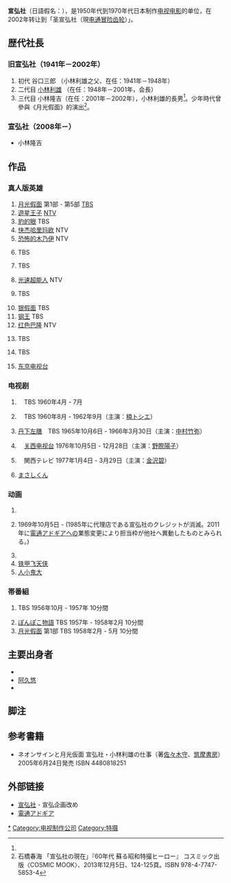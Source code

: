 {{multiple issues|
{{citation style|time=2014-11-30T05:33:11+00:00}}
{{Untranslated-jargon|time=2014-12-07}}
{{expand|time=2014-11-30T05:33:11+00:00}}

}}
'''宣弘社'''（日語假名：{{lang|ja|せんこうしゃ}}），是1950年代到1970年代日本制作[[电视电影|电视电影]]的单位，在2002年转让到「圣宣弘社（現[[电通冒险齿轮|电通冒险齿轮]]）」。

== 歴代社長 ==
=== 旧宣弘社（1941年－2002年） ===
# 初代 谷口三郎 （小林利雄之父、在任：1941年－1948年）
# 二代目 [[小林利雄|小林利雄]] （在任：1948年－2001年，会長）
# 三代目 小林隆吉（在任：2001年－2002年），小林利雄的長男<ref name = "60年代" />。少年時代曾參與《月光假面》的演出<ref name = "60年代">石橋春海 「宣弘社の現在」『60年代 蘇る昭和特撮ヒーロー』 コスミック出版〈COSMIC MOOK〉、2013年12月5日、124-125頁。ISBN 978-4-7747-5853-4</ref>。

=== 宣弘社（2008年－） ===
* 小林隆吉

== 作品 ==
===真人版英雄===
# [[月光假面|月光假面]] 第1部 - 第5部 [[TBS电视台|TBS]] {{lang|ja|タケダアワー}}
# [[遊星王子|遊星王子]] [[日本电视台|NTV]]
# [[豹的眼|豹的眼]] TBS {{lang|ja|タケダアワー}}
# [[快杰哈里玛欧|快杰哈里玛欧]] NTV 
# [[恐怖的木乃伊|恐怖的木乃伊]] NTV 
# {{tsl|ja|隠密剣士|}} TBS {{lang|ja|タケダアワー}}
# {{tsl|ja|隠密剣士||新・隠密剣士}} TBS {{lang|ja|タケダアワー}}
# [[光速超能人|光速超能人]] NTV 
# {{tsl|ja|ガッツジュン|}} TBS {{lang|ja|タケダアワー}}
# [[银假面|银假面]] TBS {{lang|ja|タケダアワー}}
# [[钢王|钢王]] TBS {{lang|ja|タケダアワー}}
# [[红色巴隆|红色巴隆]] NTV 
# {{tsl|ja|隠密剣士|}} TBS {{lang|ja|タケダアワー}}
# {{tsl|ja|隠密剣士||隠密剣士 突っ走れ!}} TBS {{lang|ja|タケダアワー}} 
# {{tsl|ja|闘え!ドラゴン|}} [[东京电视台|东京电视台]]　

===电视剧===
# {{tsl|ja|泣き笑いさくらんぼ劇団|}}　TBS {{lang|ja|タケダアワー}} 1960年4月 - 7月
# {{tsl|ja|夕やけ天使|}}　TBS {{lang|ja|タケダアワー}} 1960年8月 - 1962年9月（主演：[[楠トシエ|楠トシエ]]）
# [[丹下左膳|丹下左膳]]　TBS 1965年10月6日 - 1966年3月30日（主演：[[中村竹弥|中村竹弥]]）
# {{tsl|ja|コードナンバー108 7人のリブ|}}　[[关西电视台|关西电视台]] 1976年10月5日 - 12月28日（主演：[[野際陽子|野際陽子]]）
# {{tsl|ja|事件(秘)お料理法|}}　関西テレビ 1977年1月4日 - 3月29日（主演：[[金沢碧|金沢碧]]）
# [[まさしくん|まさしくん]]

===动画===
# {{tsl|ja|忍風カムイ外伝|}}
# {{tsl|ja|サザエさん (テレビアニメ)||サザエさん}} 1969年10月5日 - (1985年に代理店である宣弘社のクレジットが消滅。2011年に[[電通アドギア|電通アドギア]]への業態変更により担当枠が他社へ異動したものとみられる。) 
# {{tsl|ja|のらくろ|}}
# [[铁甲飞天侠|铁甲飞天侠]]
# [[人小鬼大|人小鬼大]]

=== 帯番組 ===
# {{tsl|ja|海螺小姐|}} TBS 1956年10月 - 1957年 10分間
# [[ぽんぽこ物語|ぽんぽこ物語]] TBS 1957年 - 1958年2月 10分間
# [[月光假面|月光假面]] 第1部 TBS 1958年2月 - 5月 10分間

==主要出身者==
*{{tsl|ja|伊上勝|}}
*[[阿久悠|阿久悠]]
*{{tsl|ja|上村一夫|}}

== 脚注 ==
{{Reflist}}
== 参考書籍 ==
*ネオンサインと月光仮面 宣弘社・小林利雄の仕事（著[[佐々木守|佐々木守]]、[[筑摩書房|筑摩書房]]） 2005年6月24日発売 ISBN 4480818251

== 外部链接 ==
*[http://www.senkosha.net/ 宣弘社]{{Wayback|url=http://www.senkosha.net/ |date=20141109073124 }} - 宣弘企画改め
*[http://www.dentsu-adgear.co.jp/ 電通アドギア]{{Wayback|url=http://www.dentsu-adgear.co.jp/ |date=20141003072450 }}

{{DEFAULTSORT:せんこうしや}}
[[Category:宣弘社|*]]
[[Category:电视制作公司|Category:电视制作公司]]
[[Category:特摄|Category:特摄]]